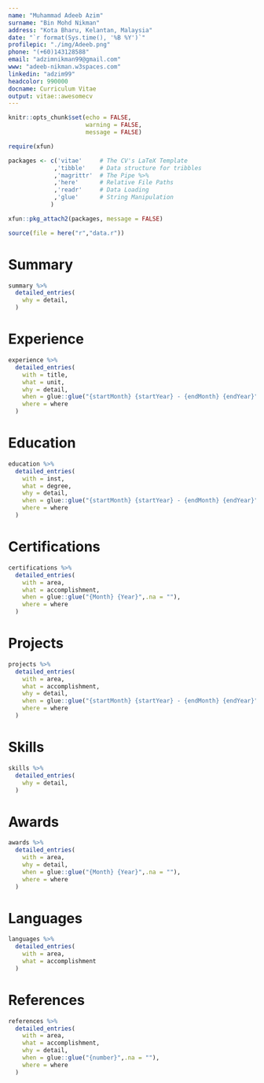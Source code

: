 ```yaml
---
name: "Muhammad Adeeb Azim"
surname: "Bin Mohd Nikman"
address: "Kota Bharu, Kelantan, Malaysia"
date: "`r format(Sys.time(), '%B %Y')`"
profilepic: "./img/Adeeb.png"
phone: "(+60)143128588"
email: "adzimnikman99@gmail.com"
www: "adeeb-nikman.w3spaces.com"
linkedin: "adzim99"
headcolor: 990000
docname: Curriculum Vitae
output: vitae::awesomecv
---
```


```r
knitr::opts_chunk$set(echo = FALSE,
                      warning = FALSE,
                      message = FALSE)

require(xfun)

packages <- c('vitae'     # The CV's LaTeX Template
             ,'tibble'    # Data structure for tribbles
             ,'magrittr'  # The Pipe %>%
             ,'here'      # Relative File Paths
             ,'readr'     # Data Loading
             ,'glue'      # String Manipulation
            )

xfun::pkg_attach2(packages, message = FALSE)

source(file = here("r","data.r"))

```

# Summary

```r

summary %>%
  detailed_entries(
    why = detail,
  )

```

# Experience

```r

experience %>%
  detailed_entries(
    with = title,
    what = unit,
    why = detail,
    when = glue::glue("{startMonth} {startYear} - {endMonth} {endYear}",.na = ""),
    where = where
  )

```

# Education

```r

education %>%
  detailed_entries(
    with = inst,
    what = degree,
    why = detail,
    when = glue::glue("{startMonth} {startYear} - {endMonth} {endYear}",.na = ""),
    where = where
  )

```

# Certifications

```r

certifications %>%
  detailed_entries(
    with = area,
    what = accomplishment,
    when = glue::glue("{Month} {Year}",.na = ""),
    where = where
  )

```

\newpage

# Projects

```r

projects %>%
  detailed_entries(
    with = area,
    what = accomplishment,
    why = detail,
    when = glue::glue("{startMonth} {startYear} - {endMonth} {endYear}",.na = ""),
    where = where
  )

```

# Skills

```r

skills %>%
  detailed_entries(
    why = detail,
  )

```

# Awards

```r

awards %>%
  detailed_entries(
    with = area,
    why = detail,
    when = glue::glue("{Month} {Year}",.na = ""),
    where = where
  )

```

# Languages

```r

languages %>%
  detailed_entries(
    with = area,
    what = accomplishment
  )

```

# References

```r

references %>%
  detailed_entries(
    with = area,
    what = accomplishment,
    why = detail,
    when = glue::glue("{number}",.na = ""),
    where = where
  )

```
